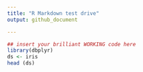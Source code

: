 ```yaml
---
title: "R Markdown test drive"
output: github_document

---
```


```r
## insert your brilliant WORKING code here
library(dbplyr)
ds <- iris
head (ds)
```